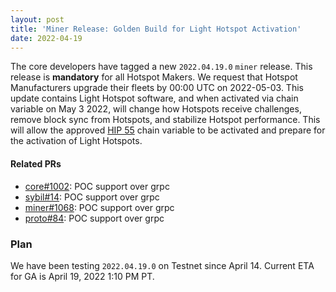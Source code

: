 ```yaml
---
layout: post
title: 'Miner Release: Golden Build for Light Hotspot Activation'
date: 2022-04-19
---
```


The core developers have tagged a new `2022.04.19.0` `miner` release. This release is **mandatory**
for all Hotspot Makers. We request that Hotspot Manufacturers upgrade their fleets by 00:00 UTC on
2022-05-03. This update contains Light Hotspot software, and when activated via chain variable on
May 3 2022, will change how Hotspots receive challenges, remove block sync from Hotspots, and
stabilize Hotspot performance. This will allow the approved
[HIP 55](https://github.com/helium/HIP/blob/main/0055-validator-challenges.md) chain variable to be
activated and prepare for the activation of Light Hotspots.

#### Related PRs

- [core#1002](https://github.com/helium/blockchain-core/pull/1002): POC support over grpc
- [sybil#14](https://github.com/helium/sibyl/pull/14): POC support over grpc
- [miner#1068](https://github.com/helium/miner/pull/1068): POC support over grpc
- [proto#84](https://github.com/helium/proto/pull/84): POC support over grpc

### Plan

We have been testing `2022.04.19.0` on Testnet since April 14. Current ETA for GA is April 19, 2022
1:10 PM PT.
